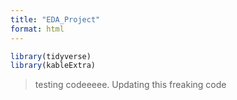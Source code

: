 ```yaml
---
title: "EDA_Project"
format: html
---
```


```r
library(tidyverse)
library(kableExtra)
```

> testing codeeeee. Updating this freaking code